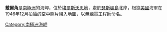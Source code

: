 {{coord|71|53|S|100|37|W|source:GNIS|display=title}}

'''戴爾角'''是[[南極洲|南極洲]]的海岬，位於[[埃爾斯沃思地|埃爾斯沃思地]]，處於[[瑟斯頓島|瑟斯頓島]]北岸，根據[[美國|美國]]海軍在1946年12月拍攝的空中照片繪入地圖，以無線電工程師命名。

{{Antarctica-geo-stub}}
[[Category:南極洲海岬|Category:南極洲海岬]]